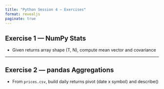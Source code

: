 ```yaml
---
title: "Python Session 4 — Exercises"
format: revealjs
paginate: true
---
```


## Exercise 1 — NumPy Stats

- Given returns array shape (T, N), compute mean vector and covariance

---

## Exercise 2 — pandas Aggregations

- From `prices.csv`, build daily returns pivot (date x symbol) and describe()
